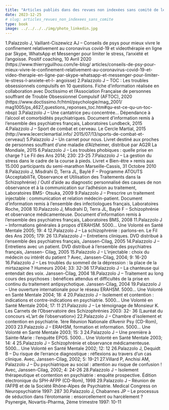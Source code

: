 ```yaml
---
title: "Articles publiés dans des revues non indexées sans comité de lecture"
date: 2023-12-25
# slug: articles_revues_non_indexees_sans_comite
type: book
image: ../../../../img/photo_linkedin.jpg
---
```


1.Palazzolo J, Vaillant-Ciszewicz AJ – Conseils de psys pour mieux vivre le confinement relativement au
coronavirus covid-19 et videothérapie en ligne par Skype, WhatsApp et Messenger pour limiter le
stress, l’anxiété et l’angoisse. Positif coaching, 10 Avril 2020 (https://www.thierryguilhou.com/le-blog/
articles/conseils-de-psy-pour-mieux-vivre-le-confinement-relativement-au-coronavirus-covid-19-et-
video-therapie-en-ligne-par-skype-whatsapp-et-messenger-pour-limiter-le-stress-l-anxiete-et-l-
angoisse)
2.Palazzolo J – TOC : Les troubles obsessionnels compulsifs en 10 questions. Fiche d’information réalisée
en collaboration avec Doctissimo et l’Association Française de personnes souffrant de Trouble
Obsessionnel Compulsif (AFTOC), 2020 (https://www.doctissimo.fr/html/psychologie/mag_2001/
mag1005/ps_4627_questions_reponses_toc.htm#qu-est-ce-qu-un-toc-nbsp)
3.Palazzolo J – Une cantatrice peu concentrée… Dépendance à l’alcool et comorbidités psychiatriques.
Document d’information remis à l’ensemble des psychiatres français, Laboratoires Lundbeck, 2015
4.Palazzolo J – Sport de combat et cerveau. Le Cercle Martial, 2015 (http://www.lecerclemartial.info/
2015/07/13/sports-de-combat-et-cerveau/)
5.Palazzolo J – Un carnet pour nous. Livret destiné aux proches de personnes souffrant d’une maladie
d’Alzheimer, distribué par AG2R La Mondiale, 2015
6.Palazzolo J – Les troubles phobiques : quelle prise en charge ? Le Fil des Ans 2014; 230: 23-25
7.Palazzolo J – La gestion du stress dans le cadre de la course à pieds. Livret « Bien-être » remis aux
15.000 participants du semi-marathon Marseille-Cassis, 31 Octobre 2010
8.Palazzolo J, Misdrahi D, Terra JL, Baylé F – Programme ATOUTS (AcceptabiliTé, Observance et
Utilisation des Traitements dans la Schizophrénie) / Outil d’aide au diagnostic personnalisé des
causes de non observance et à la communication sur l’adhésion au traitement, Laboratoires BMS-
Otsuka, 2009
9.Palazzolo J – Prescrire un traitement injectable : communication et relation médecin-patient. Document
d’information remis à l’ensemble des infectiologues français, Laboratoires Roche, 2008
10.Palazzolo J, Misdrahi D, Terra JL, Baylé F – Schizophrénie et observance médicamenteuse. Document
d’information remis à l’ensemble des psychiatres français, Laboratoires BMS, 2008
11.Palazzolo J – Informations générales à propos d’ERAHSM. 5000… Une Volonté en Santé Mentale 2005;
19: 4
12.Palazzolo J – La schizophrénie : parlons-en. Le Fil des Ans 2005; 179: 26
13.Palazzolo J – Entretiens cliniques. DVD distribué à l’ensemble des psychiatres français, Janssen-Cilag,
2005
14.Palazzolo J – Entretiens avec un patient. DVD distribué à l’ensemble des psychiatres français, Janssen-
Cilag, 2005
15.Palazzolo J – L’injectable : choix du médecin ou intérêt du patient ? Avec, Janssen-Cilag, 2004; 9: 16-20
16.Palazzolo J – Les troubles du sommeil de la dépression : la place de la mirtazapine ? Humeurs 2004; 33:
32-36
17.Palazzolo J – La chanteuse qui entendait des voix. Janssen-Cilag, 2004
18.Palazzolo J – Traitement au long cours des psychoses : bénéfices attendus et difficultés de la prise en
continu du traitement antipsychotique. Janssen-Cilag, 2004
19.Palazzolo J – Une ouverture internationale pour le réseau ERAHSM. 5000… Une Volonté en Santé
Mentale 2004; 18: 4
20.Palazzolo J – Isolement et contention : indications et contre-indications en psychiatrie. 5000… Une
Volonté en Santé Mentale 2004; 17: 11
21.Palazzolo J – Le témoignage de Monsieur K. Les Carnets de l’Observatoire des Schizophrénies 2003:
32- 36 (Lauréat du concours «L’art de l’observation»)
22.Palazzolo J – Chambre d’isolement et contention en psychiatrie. 1ère Réunion Nationale d’Avenir Psy
(CD-Rom), 2003
23.Palazzolo J – ERAHSM, formation et information. 5000… Une Volonté en Santé Mentale 2003; 15: 3
24.Palazzolo J – Une première à Sainte-Marie : l’enquête EPOS. 5000… Une Volonté en Santé Mentale
2003; 14: 4
25.Palazzolo J – Schizophrénie et observance médicamenteuse. 5000… Une Volonté en Santé Mentale
2002; 12: 12
26.Palazzolo J, Dequidt B – Du risque de l’errance diagnostique : réflexions au travers d’un cas clinique.
Avec, Janssen-Cilag, 2002; 5: 19-21
27.Villard P, Anchisi AM, Palazzolo J – Du psychiatrique au social : attention au risque de confusion !
Avec, Janssen-Cilag, 2002; 4: 24-26
28.Palazzolo J – Isolement thérapeutique et contention en psychiatrie : enquête prospective. Édition
électronique du SPH-AFPP (CD-Rom), 1998
29.Palazzolo J – Réunion de l’AFPB et de la Société Rhône-Alpes de Psychiatrie. Medical Congress on
Neuropsychiatrie 1997: 287
30.Palazzolo J, Chabannes JP – Le processus de séduction dans l’érotomanie : ensorcellement ou
harcèlement ? Psynergie, Novartis-Pharma, 2ème trimestre 1997: 10-11
